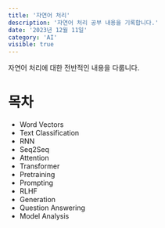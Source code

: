 ```yaml
---
title: '자연어 처리'
description: '자연어 처리 공부 내용을 기록합니다.'
date: '2023년 12월 11일'
category: 'AI'
visible: true
---
```



자연어 처리에 대한 전반적인 내용을 다룹니다.

# 목차

* <Link to={'Word Vectors'}>Word Vectors</Link>
* <Link to={'Text Classification'}>Text Classification</Link>
* <Link to={'RNN'}>RNN</Link>
* <Link to={'Seq2Seq'}>Seq2Seq</Link>
* <Link to={'Attention'}>Attention</Link>
* <Link to={'Transformer'}>Transformer</Link>
* <Link to={'Pretraining'}>Pretraining</Link>
* <Link to={'Prompting'}>Prompting</Link>
* <Link to={'RLHF'}>RLHF</Link>
* <Link to={'Generation'}>Generation</Link>
* <Link to={'Question Answering'}>Question Answering</Link>
* <Link to={'Model Analysis'}>Model Analysis</Link>